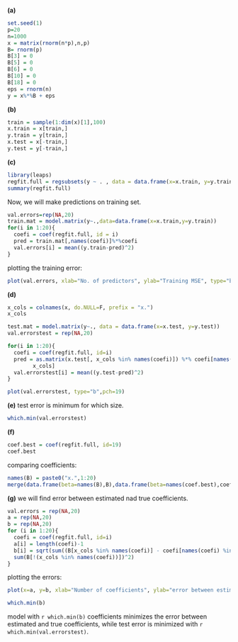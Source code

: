 **(a)**

```{r}
set.seed(1)
p=20
n=1000
x = matrix(rnorm(n*p),n,p)
B= rnorm(p)
B[3] = 0
B[5] = 0
B[6] = 0
B[10] = 0
B[18] = 0
eps = rnorm(n)
y = x%*%B + eps
```

**(b)**
```{r}
train = sample(1:dim(x)[1],100)
x.train = x[train,]
y.train = y[train,]
x.test = x[-train,]
y.test = y[-train,]
```

**(c)**
```{r}
library(leaps)
regfit.full = regsubsets(y ~ . , data = data.frame(x=x.train, y=y.train), nvmax=p)
summary(regfit.full)
```

Now, we will make predictions on training set.

```{r}
val.errors=rep(NA,20)
train.mat = model.matrix(y~.,data=data.frame(x=x.train,y=y.train))
for(i in 1:20){
  coefi = coef(regfit.full, id = i)
  pred = train.mat[,names(coefi)]%*%coefi
  val.errors[i] = mean((y.train-pred)^2)
}
```
plotting the training error:

```{r}
plot(val.errors, xlab="No. of predictors", ylab="Training MSE", type="b", pch=19)
```

**(d)**

```{r}
x_cols = colnames(x, do.NULL=F, prefix = "x.")
x_cols
```

```{r}
test.mat = model.matrix(y~., data = data.frame(x=x.test, y=y.test))
val.errorstest = rep(NA,20)
```


```{r}
for(i in 1:20){
  coefi = coef(regfit.full, id=i)
  pred = as.matrix(x.test[, x_cols %in% names(coefi)]) %*% coefi[names(coefi) %in% 
        x_cols]
  val.errorstest[i] = mean((y.test-pred)^2)
}
```

```{r}
plot(val.errorstest, type="b",pch=19)
```


**(e)**
test error is minimum for which size.

```{r}
which.min(val.errorstest)
```

**(f)**
```{r}
coef.best = coef(regfit.full, id=19)
coef.best
```

comparing coefficients:

```{r}
names(B) = paste0("x.",1:20)
merge(data.frame(beta=names(B),B),data.frame(beta=names(coef.best),coef.best),all.x=T, sort=F)
```


**(g)**
we will find error between estimated nad true coefficients.


```{r}
val.errors = rep(NA,20)
a = rep(NA,20)
b = rep(NA,20)
for (i in 1:20){
  coefi = coef(regfit.full, id=i)
  a[i] = length(coefi)-1
  b[i] = sqrt(sum((B[x_cols %in% names(coefi)] - coefi[names(coefi) %in% x_cols])^2) + 
  sum(B[!(x_cols %in% names(coefi))])^2)
}
```
plotting the errors:

```{r}
plot(x=a, y=b, xlab="Number of coefficients", ylab="error between estimated and true coefficients")

```
```{r}
which.min(b)
```
model with `r which.min(b)` coefficients minimizes the error between estimated and true coefficients, while test error is minimized with `r which.min(val.errorstest)`.